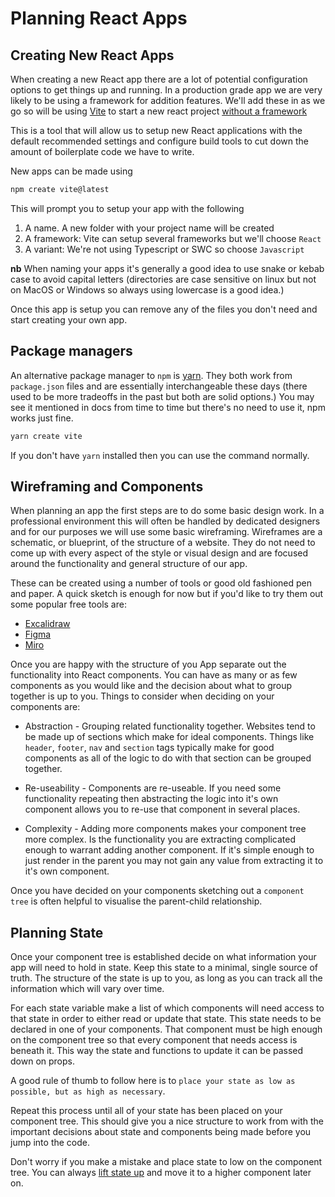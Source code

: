 # Planning React Apps

## Creating New React Apps

When creating a new React app there are a lot of potential configuration options to get things up and running. In a production grade app we are very likely to be using a framework for addition features. We'll add these in as we go so will be using [Vite](https://vitejs.dev/guide/) to start a new react project [without a framework](https://react.dev/learn/start-a-new-react-project#can-i-use-react-without-a-framework)

This is a tool that will allow us to setup new React applications with the default recommended settings and configure build tools to cut down the amount of boilerplate code we have to write.

New apps can be made using

```bash
npm create vite@latest
```

This will prompt you to setup your app with the following

1. A name. A new folder with your project name will be created
2. A framework: Vite can setup several frameworks but we'll choose `React`
3. A variant: We're not using Typescript or SWC so choose `Javascript`

**nb** When naming your apps it's generally a good idea to use snake or kebab case to avoid capital letters (directories are case sensitive on linux but not on MacOS or Windows so always using lowercase is a good idea.)

Once this app is setup you can remove any of the files you don't need and start creating your own app.

## Package managers

An alternative package manager to `npm` is [yarn](https://yarnpkg.com/). They both work from `package.json` files and are essentially interchangeable these days (there used to be more tradeoffs in the past but both are solid options.) You may see it mentioned in docs from time to time but there's no need to use it, npm works just fine.

```bash
yarn create vite
```

If you don't have `yarn` installed then you can use the command normally.

## Wireframing and Components

When planning an app the first steps are to do some basic design work. In a professional environment this will often be handled by dedicated designers and for our purposes we will use some basic wireframing. Wireframes are a schematic, or blueprint, of the structure of a website. They do not need to come up with every aspect of the style or visual design and are focused around the functionality and general structure of our app.

These can be created using a number of tools or good old fashioned pen and paper. A quick sketch is enough for now but if you'd like to try them out some popular free tools are:

- [Excalidraw](https://excalidraw.com/)
- [Figma](https://www.figma.com/)
- [Miro](https://miro.com/)

Once you are happy with the structure of you App separate out the functionality into React components. You can have as many or as few components as you would like and the decision about what to group together is up to you. Things to consider when deciding on your components are:

- Abstraction - Grouping related functionality together. Websites tend to be made up of sections which make for ideal components. Things like `header`, `footer`, `nav` and `section` tags typically make for good components as all of the logic to do with that section can be grouped together.

- Re-useability - Components are re-useable. If you need some functionality repeating then abstracting the logic into it's own component allows you to re-use that component in several places.

- Complexity - Adding more components makes your component tree more complex. Is the functionality you are extracting complicated enough to warrant adding another component. If it's simple enough to just render in the parent you may not gain any value from extracting it to it's own component.

Once you have decided on your components sketching out a `component tree` is often helpful to visualise the parent-child relationship.

## Planning State

Once your component tree is established decide on what information your app will need to hold in state. Keep this state to a minimal, single source of truth. The structure of the state is up to you, as long as you can track all the information which will vary over time.

For each state variable make a list of which components will need access to that state in order to either read or update that state. This state needs to be declared in one of your components. That component must be high enough on the component tree so that every component that needs access is beneath it. This way the state and functions to update it can be passed down on props.

A good rule of thumb to follow here is to `place your state as low as possible, but as high as necessary`.

Repeat this process until all of your state has been placed on your component tree. This should give you a nice structure to work from with the important decisions about state and components being made before you jump into the code.

Don't worry if you make a mistake and place state to low on the component tree. You can always [lift state up](https://reactjs.org/docs/lifting-state-up.html) and move it to a higher component later on.
